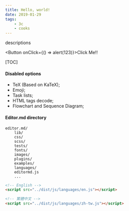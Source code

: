 ```yaml
---
title: Hello, world!
date: 2019-01-29
tags:
    - 3c
    - cooks
---
```


descriptions


<Button onClick={() => alert(123)}>Click Me!!</Button>

[TOC]

#### Disabled options

- TeX (Based on KaTeX);
- Emoji;
- Task lists;
- HTML tags decode;
- Flowchart and Sequence Diagram;

#### Editor.md directory

```
editor.md/
    lib/
    css/
    scss/
    tests/
    fonts/
    images/
    plugins/
    examples/
    languages/
    editormd.js
    ...
```

```html
<!-- English -->
<script src="../dist/js/languages/en.js"></script>

<!-- 繁體中文 -->
<script src="../dist/js/languages/zh-tw.js"></script>
```
